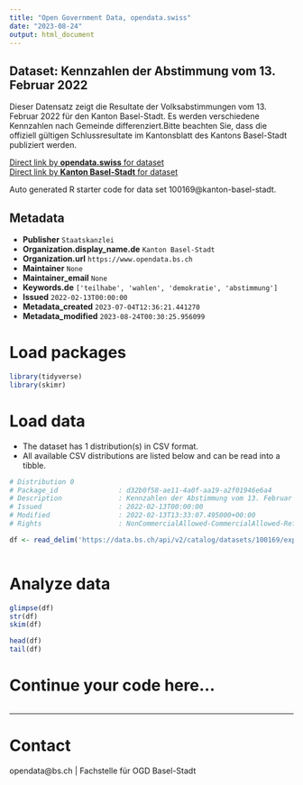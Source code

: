 ```yaml
---
title: "Open Government Data, opendata.swiss"
date: "2023-08-24"
output: html_document
---
```


## Dataset: Kennzahlen der Abstimmung vom 13. Februar 2022

Dieser Datensatz zeigt die Resultate der Volksabstimmungen vom 13. Februar 2022 für den Kanton Basel-Stadt. Es werden verschiedene Kennzahlen nach Gemeinde differenziert.Bitte beachten Sie, dass die offiziell gültigen Schlussresultate im Kantonsblatt des Kantons Basel-Stadt publiziert werden.

[Direct link by **opendata.swiss** for dataset](https://opendata.swiss/de/dataset/kennzahlen-der-abstimmung-vom-13-februar-2022)<br>
[Direct link by **Kanton Basel-Stadt** for dataset](https://data.bs.ch/explore/dataset/100169/)

Auto generated R starter code for data set 100169@kanton-basel-stadt.

## Metadata

- **Publisher** `Staatskanzlei`
- **Organization.display_name.de** `Kanton Basel-Stadt`
- **Organization.url** `https://www.opendata.bs.ch`
- **Maintainer** `None`
- **Maintainer_email** `None`
- **Keywords.de** `['teilhabe', 'wahlen', 'demokratie', 'abstimmung']`
- **Issued** `2022-02-13T00:00:00`
- **Metadata_created** `2023-07-04T12:36:21.441270`
- **Metadata_modified** `2023-08-24T00:30:25.956099`


# Load packages

```r

library(tidyverse)
library(skimr)

```

# Load data

-   The dataset has 1 distribution(s) in CSV format.
-   All available CSV distributions are listed below and can be read into a tibble.

```r

# Distribution 0
# Package_id               : d32b0f58-ae11-4a0f-aa19-a2f01946e6a4
# Description              : Kennzahlen der Abstimmung vom 13. Februar 2022 (csv)
# Issued                   : 2022-02-13T00:00:00
# Modified                 : 2022-02-13T13:33:07.495000+00:00
# Rights                   : NonCommercialAllowed-CommercialAllowed-ReferenceRequired

df <- read_delim('https://data.bs.ch/api/v2/catalog/datasets/100169/exports/csv')



```

# Analyze data

```r

glimpse(df)
str(df)
skim(df)

head(df)
tail(df)

```

# Continue your code here...

```r

```

------------------------------------------------------------------------

# Contact

opendata@bs.ch | Fachstelle für OGD Basel-Stadt
